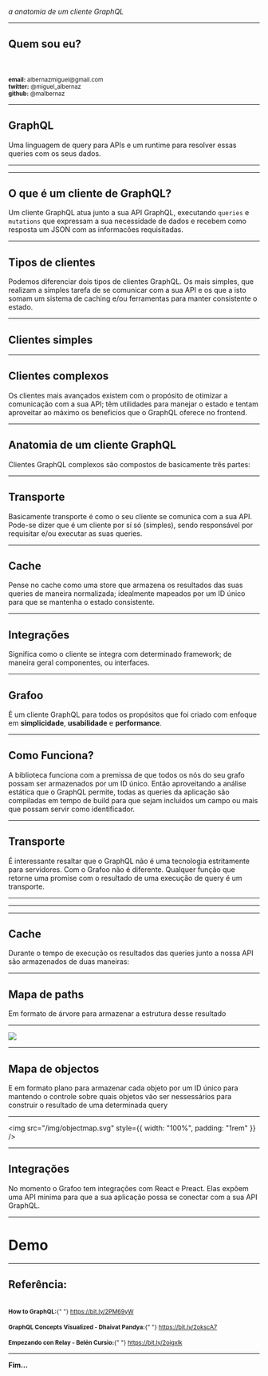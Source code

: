 

<Head>
  <title>Grafoo: a anatomia de um cliente GraphQL</title>
  <link rel="stylesheet" href="https://cdnjs.cloudflare.com/ajax/libs/highlight.js/9.12.0/styles/github-gist.min.css" />
  <style>{`
    code { background: white !important; }
    pre, strong { color: ${PINK} }
  `}</style>
</Head>

<Logo />

_a anatomia de um cliente GraphQL_

---

## Quem sou eu?

<Me />

<br />
<br />
<small>
  <strong>email:</strong> albernazmiguel@gmail.com
</small>
<br />
<small>
  <strong>twitter:</strong> @miguel_albernaz
</small>
<br />
<small>
  <strong>github:</strong> @malbernaz
</small>

---

## GraphQL

Uma linguagem de query para APIs e um runtime para resolver essas queries com os seus dados.

---

<GQL />

---

## O que é um cliente de GraphQL?

Um cliente GraphQL atua junto a sua API GraphQL, executando `queries` e `mutations` que expressam a sua necessidade de dados e recebem como resposta um JSON com as informacões requisitadas.

---

## Tipos de clientes

Podemos diferenciar dois tipos de clientes GraphQL. Os mais simples, que realizam a simples tarefa de se comunicar com a sua API e os que a isto somam um sistema de caching e/ou ferramentas para manter consistente o estado.

---

## Clientes simples

<SimpleRequest />


---

## Clientes complexos

Os clientes mais avançados existem com o propósito de otimizar a comunicação com a sua API; têm utilidades para manejar o estado e tentam aproveitar ao máximo os beneficios que o GraphQL oferece no frontend.

---

## Anatomia de um cliente GraphQL

Clientes GraphQL complexos são compostos de basicamente três partes:

---

## Transporte

Basicamente transporte é como o seu cliente se comunica com a sua API. Pode-se dizer que é um cliente por sí só (simples), sendo responsável por requisitar e/ou executar as suas queries.

---

## Cache

Pense no cache como uma store que armazena os resultados das suas queries de maneira normalizada; idealmente mapeados por um ID único para que se mantenha o estado consistente.

---

## Integrações

Significa como o cliente se integra com determinado framework; de maneira geral componentes, ou interfaces.

---

## Grafoo

É um cliente GraphQL para todos os propósitos que foi criado com enfoque em **simplicidade**, **usabilidade** e **performance**.

---

## Como Funciona?

A biblioteca funciona com a premissa de que todos os nós do seu grafo possam ser armazenados por um ID único. Então aproveitando a análise estática que o GraphQL permite, todas as queries da aplicação são compiladas em tempo de build para que sejam incluidos um campo ou mais que possam servir como identificador.

---

## Transporte

É interessante resaltar que o GraphQL não é uma tecnologia estritamente para servidores. Com o Grafoo não é diferente. Qualquer função que retorne uma promise com o resultado de uma execução de query é um transporte.

---

<SimpleRequest />


---

<GQLExec />


---

## Cache

Durante o tempo de execução os resultados das queries junto a nossa API são armazenados de duas maneiras:

---

## Mapa de paths

Em formato de árvore para armazenar a estrutura desse resultado

---

<img src="/img/querytree.svg" />

---

## Mapa de objectos

E em formato plano para armazenar cada objeto por um ID único para mantendo o controle sobre quais objetos vão ser nessessários para construir o resultado de uma determinada query

---

<img src="/img/objectmap.svg" style={{ width: "100%", padding: "1rem" }} />

---

## Integrações

No momento o Grafoo tem integrações com React e Preact. Elas expôem uma API minima para que a sua aplicação possa se conectar com a sua API GraphQL.

---

# Demo

---

## Referência:

<br />
<small>
  <strong>How to GraphQL:</strong>{" "}
  <a href="https://bit.ly/2PM69yW">https://bit.ly/2PM69yW</a>
</small>
<br />
<br />
<small>
  <strong>GraphQL Concepts Visualized - Dhaivat Pandya:</strong>{" "}
  <a href="https://bit.ly/2okscA7">https://bit.ly/2okscA7</a>
</small>
<br />
<br />
<small>
  <strong>Empezando con Relay - Belén Cursio:</strong>{" "}
  <a href="https://bit.ly/2oigxlk">https://bit.ly/2oigxlk</a>
</small>

---

<strong>
  <Cowsay d>
    Fim...
  </Cowsay>
</strong>
